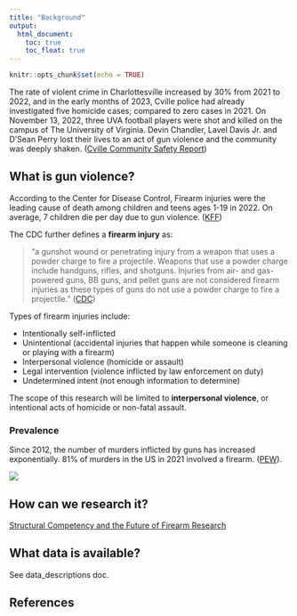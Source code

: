 ```yaml
---
title: "Background"
output: 
  html_document:
    toc: true
    toc_float: true
---
```


```r
knitr::opts_chunk$set(echo = TRUE)
```

The rate of violent crime in Charlottesville increased by 30% from 2021 to 2022, and in the early months of 2023, Cville police had already investigated five homicide cases; compared to zero cases in 2021. On November 13, 2022, three UVA football players were shot and killed on the campus of The University of Virginia. Devin Chandler, Lavel Davis Jr. and D’Sean Perry lost their lives to an act of gun violence and the community was deeply shaken. ([Cville Community Safety Report](https://prescouncil.president.virginia.edu/sites/g/files/jsddwu616/files/2024-01/Final%20Community%20Safety%20Working%20Group%20Report_24.pdf))

## What is gun violence?

According to the Center for Disease Control, Firearm injuries were the leading cause of death among children and teens ages 1-19 in 2022. On average, 7 children die per day due to gun violence. ([KFF](https://www.kff.org/mental-health/issue-brief/the-impact-of-gun-violence-on-children-and-adolescents))

The CDC further defines a <b>firearm injury</b> as:

> "a gunshot wound or penetrating injury from a weapon that uses a powder charge to fire a projectile. Weapons that use a powder charge include handguns, rifles, and shotguns. Injuries from air- and gas-powered guns, BB guns, and pellet guns are not considered firearm injuries as these types of guns do not use a powder charge to fire a projectile." ([CDC](https://www.cdc.gov/violenceprevention/firearms/fastfact.html))

Types of firearm injuries include:

-   Intentionally self-inflicted
-   Unintentional (accidental injuries that happen while someone is cleaning or playing with a firearm)
-   Interpersonal violence (homicide or assault)
-   Legal intervention (violence inflicted by law enforcement on duty)
-   Undetermined intent (not enough information to determine)

The scope of this research will be limited to <b>interpersonal violence</b>, or intentional acts of homicide or non-fatal assault.

### Prevalence

Since 2012, the number of murders inflicted by guns has increased exponentially. 81% of murders in the US in 2021 involved a firearm. ([PEW](https://www.pewresearch.org/short-reads/2023/04/26/what-the-data-says-about-gun-deaths-in-the-u-s/)).

<a href="https://www.pewresearch.org/short-reads/2023/04/26/what-the-data-says-about-gun-deaths-in-the-u-s/ft_23-04-20_gundeathsupdate_2/"><img src="https://www.pewresearch.org/wp-content/uploads/2023/04/FT_23.04.20_GunDeathsUpdate_2.png?w=640"/></a>

## How can we research it?

[Structural Competency and the Future of Firearm Research](https://www.sciencedirect.com/science/article/pii/S0277953621002112)

## What data is available?

See data_descriptions doc.

## References
